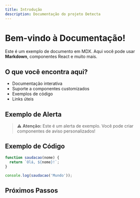 ```yaml
---
title: Introdução
description: Documentação do projeto Detecta
---
```


# Bem-vindo à Documentação!

Este é um exemplo de documento em MDX. Aqui você pode usar **Markdown**, componentes React e muito mais.

## O que você encontra aqui?

- Documentação interativa
- Suporte a componentes customizados
- Exemplos de código
- Links úteis

## Exemplo de Alerta

> ⚠️ **Atenção:** Este é um alerta de exemplo. Você pode criar componentes de aviso personalizados!

## Exemplo de Código

```js
function saudacao(nome) {
  return `Olá, ${nome}!`;
}

console.log(saudacao('Mundo'));
```

## Próximos Passos

<Cards>
  <Card title="Aprenda mais sobre Next.js" href="https://nextjs.org/docs" />
  <Card title="Aprenda mais sobre Fumadocs" href="https://fumadocs.vercel.app" />
</Cards>
